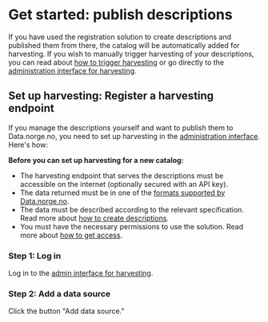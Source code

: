 # Get started: publish descriptions

If you have used the registration solution to create descriptions and published them from there, the catalog will be automatically added for harvesting. If you wish to manually trigger harvesting of your descriptions, you can read about [how to trigger harvesting](/getting-started/triggering-harvest) or go directly to the [administration interface for harvesting](https://admin.fellesdatakatalog.digdir.no/data-sources).

## Set up harvesting: Register a harvesting endpoint

If you manage the descriptions yourself and want to publish them to Data.norge.no, you need to set up harvesting in the [administration interface](https://admin.fellesdatakatalog.digdir.no/data-sources). Here's how:

**Before you can set up harvesting for a new catalog:**

- The harvesting endpoint that serves the descriptions must be accessible on the internet (optionally secured with an API key).
- The data returned must be in one of the [formats supported by Data.norge.no](/getting-started/creating-descriptions-self).
- The data must be described according to the relevant specification. Read more about [how to create descriptions](/getting-started/creating-descriptions-self).
- You must have the necessary permissions to use the solution. Read more about [how to get access](https://samarbeid.digdir.no/felles-datakatalog/ta-i-bruk-felles-datakatalog/1619).

### Step 1: Log in

Log in to the [admin interface for harvesting](https://admin.fellesdatakatalog.digdir.no/data-sources).

### Step 2: Add a data source

Click the button "Add data source."
